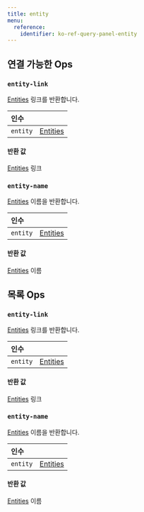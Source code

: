 ---
title: entity
menu:
  reference:
    identifier: ko-ref-query-panel-entity
---

## 연결 가능한 Ops
<h3 id="entity-link"><code>entity-link</code></h3>

[Entities](entity.md) 링크를 반환합니다.

| 인수 |  |
| :--- | :--- |
| `entity` | [Entities](entity.md) |

#### 반환 값
[Entities](entity.md) 링크

<h3 id="entity-name"><code>entity-name</code></h3>

[Entities](entity.md) 이름을 반환합니다.

| 인수 |  |
| :--- | :--- |
| `entity` | [Entities](entity.md) |

#### 반환 값
[Entities](entity.md) 이름


## 목록 Ops
<h3 id="entity-link"><code>entity-link</code></h3>

[Entities](entity.md) 링크를 반환합니다.

| 인수 |  |
| :--- | :--- |
| `entity` | [Entities](entity.md) |

#### 반환 값
[Entities](entity.md) 링크

<h3 id="entity-name"><code>entity-name</code></h3>

[Entities](entity.md) 이름을 반환합니다.

| 인수 |  |
| :--- | :--- |
| `entity` | [Entities](entity.md) |

#### 반환 값
[Entities](entity.md) 이름

